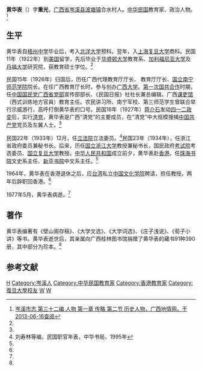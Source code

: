 '''黄华表'''（{{bd|1897年||1977年|5月}}）字'''重光'''，[[广西省|广西省]][[岑溪县|岑溪县]][[波塘镇|波塘镇]]合水村人。[[中华民国|中华民国]]教育家、政治人物。<ref name=gx>[http://www.gxdqw.com/bin/mse.exe?seachword=&K=c&A=71&rec=601&run=13 岑溪市志 第三十二编 人物 第一章 传略 第二节 历史人物，广西地情网，于2013-06-16查阅]</ref>

==生平==
黄华表自[[梧州中学|梧州中学]]毕业后，考入[[北洋大学|北洋大学]]预科。翌年，入[[上海|上海]][[复旦大学|复旦大学]]商科。民国11年（1922年）到[[美国|美国]]留学，先后毕业于[[华盛顿大学|华盛顿大学]]教育系、[[加利福尼亚大学|加利福尼亚大学]]及[[丹佛大学|丹福大学]]研究院，获教育硕士学位。<ref name=gx/>

民国15年（1926年）归国后，历任广西代理教育厅厅长、 教育厅厅长、[[国立南宁师范学院|国立南宁师范学院]]院长。在任广西教育厅长时，参与创办[[广西大学|广西大学]]。[[第一次国共合作|第一次国共合作]]时期，任[[中国国民党广西省党部|中国国民党广西省党部]]宣传部部长、《民国日报》社社长兼总编辑，广西[[课吏馆|课吏馆]]（西式训练地方官員）教育主任。农民讲习所、南宁军校、第三师范学生曾联合举行示威游行，高呼打倒黄华表的口号。民国16年（1927年）[[蒋介石|蒋介石]]发动[[四一二政变|四一二政变]]后，实行[[清党|清党]]，黄华表是广西“清党”的主要成员，在“清党”中大规模搜捕[[中国共产党|中国共产党]]党员及左翼人士。<ref name=gx/>

民国22年（1933年）12月，任[[立法院|立法院]]立法委员。<ref>刘寿林等编，民国职官年表，中华书局，1995年</ref>民国23年（1934年），任浙江省政府委员兼秘书长。后来，历任[[国立浙江大学|国立浙江大学]]教授兼秘书长，国民政府[[考试院|考试院]]考选委员、[[国立复旦大学|国立复旦大学]]教授。[[中华人民共和国|中华人民共和国]]成立前夕，黄华表赴[[香港|香港]]，任[[珠海书院|珠海书院]]文史系主任、[[新亚书院|新亚书院]]中文系主任。<ref name=gx/>

1964年，黄华表在香港退休之后，应[[台湾|台湾]]私立[[中国文化学院|中国文化学院]]聘请，担任教授，两年后辞职回香港。<ref name=gx/>

1977年5月，黄华表病逝。<ref name=gx/>

==著作==
黄华表编著有《壁山阁存稿》、《大学文选》、《大学词选》、《庄子浅说》、《荀子小讲》等书。黄华表逝世后，其亲属向广西桂林图书馆捐赠了黄华表的藏书91种390册，其中部分为珍本。<ref name=gx/>

==参考文献==
{{reflist}}

{{第3屆中華民國訓政時期立法委員名單}}
{{DEFAULTSORT:Huang黄}}
[[Category:黄姓|H]]
[[Category:岑溪人|Category:岑溪人]]
[[Category:中华民国教育家|Category:中华民国教育家]]
[[Category:香港教育家|Category:香港教育家]]
[[Category:復旦大學校友|Category:復旦大學校友]]
[[Category:華盛頓大學校友|W]]
[[Category:丹佛大學校友|W]]